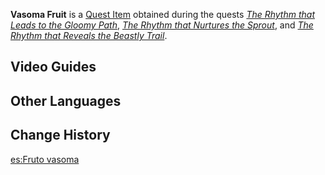 {{Item Infobox
|id           = 101809
|image        = Item Vasoma Fruit.png
|type         = Quest Items
|description  = A fruit with mysterious powers. [[Bija]] is indispensable for helping [[Rana]], and the Vasoma Fruit is indispensable for obtaining Bija.
|source1      = [[The Rhythm that Leads to the Gloomy Path]]
|source2      = [[The Rhythm that Nurtures the Sprout]]
|source3      = [[The Rhythm that Reveals the Beastly Trail]]
}}
'''Vasoma Fruit''' is a [[Quest Item]] obtained during the quests ''[[The Rhythm that Leads to the Gloomy Path]]'', ''[[The Rhythm that Nurtures the Sprout]]'', and ''[[The Rhythm that Reveals the Beastly Trail]]''.
==Video Guides==
{{EVT
|video1   = https://youtu.be/sxBgNpKhr6k
|caption1 = How To Obtain: 3 Vasoma Fruit
}}
==Other Languages==
{{Other Languages
|default_hidden = 1
|en      = Vasoma Fruit
|zhs     = 恒素果
|zhs_rm  = Héngsù-guǒ
|zht     = 恆素果
|zht_rm  = Héngsù-guǒ
|ja      = ヴァソマの実
|ja_rm   = Vasoma no Mi
|ko      = 바소마 열매
|ko_rm   = Basoma Yeolmae
|es      = Fruto vasoma
|fr      = Fruit vasoma
|ru      = Фрукт васома
|th      = ผล Vasoma
|th_rm   = Phon Vasoma
|vi      = Quả Vasoma
|de      = Vasoma
|id      = Buah Vasoma
|pt      = Fruta Vasoma
|tr      = Vasoma Meyvesi
|it      = Frutto di Vasoma
}}

==Change History==
{{Change History|3.0}}

[[es:Fruto vasoma]]